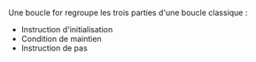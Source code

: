 Une boucle for regroupe les trois parties d'une boucle classique :

- Instruction d'initialisation
- Condition de maintien
- Instruction de pas
